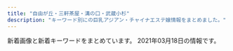 ```yaml
---
title: "自由が丘・三軒茶屋・溝の口・武蔵小杉"
description: "キーワード別にの巨乳アジアン・チャイナエステ嬢情報をまとめました。"
---
```


新着画像と新着キーワードをまとめています。
2021年03月18日の情報です。

<DmmAffiliateIns />
<KeywordTable
  shops={
    [
    {
        "station": "\u5b66\u82b8\u5927\u5b66\u99c5\u6771\u53e3",
        "img_links": [
            "http://in-esthe.com/you/images/p-8.jpg",
            "http://in-esthe.com/you/images/fla.jpg",
            "http://in-esthe.com/you/images/r-1.jpg",
            "http://in-esthe.com/you/images/p-5.jpg",
            "http://cdn.dino-es.com/images/logo/468x60DinoEs.png",
            "http://in-esthe.com/you/images/p-11.jpg",
            "http://in-esthe.com/you/images/r-2.jpg",
            "http://in-esthe.com/you/images/p-9.jpg",
            "http://in-esthe.com/you/images/p-3.jpg",
            "http://in-esthe.com/you/images/p-7.jpg",
            "http://in-esthe.com/you/images/p-10.jpg",
            "http://in-esthe.com/you/images/mo.png",
            "http://in-esthe.com/you/images/botton.jpg",
            "http://in-esthe.com/you/images/p-4.jpg",
            "http://in-esthe.com/you/images/p-0.jpg"
        ],
        "url": "http://in-esthe.com/you/",
        "name": "\u60a0",
        "keywords": {}
    },
    {
        "keywords": {
            "D": 3,
            "F": 4,
            "84": 2,
            "94": 4,
            "86": 1
        },
        "name": "Sweet",
        "url": "http://www.wqiowaz.site/",
        "station": "\u7528\u8cc0\u99c5\u6771\u53e3",
        "img_links": [
            "http://www.wqiowaz.site/picture/foot01.jpg",
            "http://www.wqiowaz.site/uploads/201008/1-20100Q55522V7.jpg",
            "http://www.wqiowaz.site/picture/m-head01.jpg",
            "http://www.wqiowaz.site/uploads/201008/1-20100Q55403531.jpg",
            "http://www.wqiowaz.site/uploads/201008/1-20100Q5550EL.jpg",
            "http://www.wqiowaz.site/uploads/200629/1-200629103142X4.jpg",
            "http://www.wqiowaz.site/picture/call.png",
            "http://www.wqiowaz.site/picture/m-top003.jpg",
            "http://www.wqiowaz.site/picture/m-top004.jpg",
            "http://www.wqiowaz.site/uploads/201008/1-20100Q5541T55.jpg",
            "http://www.wqiowaz.site/uploads/200630/1-200630094K4325.jpg",
            "http://www.wqiowaz.site/uploads/200629/1-200629103204442.jpg",
            "http://www.wqiowaz.site/uploads/200914/1-20091416442NT.jpg",
            "http://www.wqiowaz.site/uploads/200630/1-200630094H5294.jpg",
            "http://www.wqiowaz.site/picture/cam-01.jpg",
            "http://www.wqiowaz.site/uploads/200629/1-200629103104120.jpg",
            "http://www.wqiowaz.site/uploads/200914/1-200914164443K1.jpg"
        ]
    },
    {
        "url": "http://pink.estheya.com/",
        "station": "\u4e8c\u5b50\u7389\u5ddd\u99c5\u6771\u53e3",
        "keywords": {
            "92": 1,
            "88": 1,
            "E": 2,
            "D": 1,
            "89": 1
        },
        "name": "Pink Girl",
        "img_links": [
            "http://pink.estheya.com/css/01.jpg",
            "http://pink.estheya.com/css/staff/staff01.jpg",
            "http://pink.estheya.com/css/nav/nav-002.jpg",
            "http://pink.estheya.com/css/top-right002.jpg",
            "http://pink.estheya.com/css/osusume02.jpg",
            "http://pink.estheya.com/css/head01.jpg",
            "http://pink.estheya.com/css/baner.jpg",
            "http://pink.estheya.com/css/nav/nav-006.jpg",
            "http://pink.estheya.com/css/foot-tel.png",
            "http://pink.estheya.com/css/nav/nav-004.jpg",
            "http://pink.estheya.com/css/staff/staff02.jpg",
            "http://pink.estheya.com/css/nav/nav-005.jpg",
            "http://pink.estheya.com/css/nav/nav-003.jpg",
            "http://pink.estheya.com/css/staff/staff03.jpg",
            "http://pink.estheya.com/css/head.jpg",
            "http://pink.estheya.com/css/nav/nav-001.jpg"
        ]
    },
    {
        "name": "\u697d\u697d\u5c4b",
        "url": "http://ms-rlx.com/",
        "img_links": [
            "http://ms-rlx.com/img/youtube.jpg",
            "http://ms-rlx.com/img/ttl_mobile.png",
            "http://ms-rlx.com/staff/momo/01mb.jpg",
            "http://ms-rlx.com/pic/head.png",
            "http://ms-rlx.com/staff/ringo/01mb.jpg",
            "http://ms-rlx.com/img/att.png",
            "http://ms-rlx.com/staff/ringo/01.jpg",
            "http://ms-rlx.com/staff/sachan/01mb.jpg",
            "http://ms-rlx.com/img/access/road01.jpg",
            "http://ms-rlx.com/img/ttl_tnew.png",
            "http://ms-rlx.com/img/ttl_rec.png",
            "http://ms-rlx.com/staff/ruri/01mb.jpg",
            "http://ms-rlx.com/img/access/road02.jpg",
            "http://ms-rlx.com/staff/momo/01.jpg",
            "http://ms-rlx.com/img/msgbtn.png",
            "http://ms-rlx.com/img/ttl_staff.png",
            "http://ms-rlx.com/img/ttl_concept.png",
            "http://ms-rlx.com/i/files/homeimg.jpg",
            "http://ms-rlx.com/staff/milk/01mb.jpg",
            "http://ms-rlx.com/staff/milk/01.jpg",
            "http://ms-rlx.com/staff/ruri/01.jpg",
            "http://ms-rlx.com/img/access/road03.jpg",
            "http://ms-rlx.com/staff/sachan/01.jpg"
        ],
        "keywords": {
            "C": 14
        },
        "station": "\u81ea\u7531\u304c\u4e18\u99c5\u5357\u53e3"
    },
    {
        "url": "http://kagayaki.jpn.cm/",
        "keywords": {
            "C": 17,
            "E": 1,
            "86": 5,
            "87": 2,
            "D": 6,
            "84": 1
        },
        "station": "\u4e09\u8ed2\u8336\u5c4b\u99c5\u5317\u53e3",
        "name": "\u661f\u306e\u8f1d\u304d",
        "img_links": [
            "http://kagayaki.jpn.cm/photos/sites/35/2020/10/2020100418535814.jpg",
            "http://kagayaki.jpn.cm/images/room5.jpg",
            "http://kagayaki.jpn.cm/images/staff0.jpg",
            "http://kagayaki.jpn.cm/photos/sites/35/2016/11/12.jpg",
            "http://kagayaki.jpn.cm/photos/sites/35/2019/09/2019092518230998.jpg",
            "http://kagayaki.jpn.cm/images/room6.jpg",
            "http://kagayaki.jpn.cm/photos/sites/35/2016/08/staff32.jpg",
            "http://kagayaki.jpn.cm/images/girl-z2.jpg",
            "http://kagayaki.jpn.cm/photos/sites/35/2016/08/staff3.jpg",
            "http://kagayaki.jpn.cm/photos/sites/35/2016/11/11.jpg",
            "http://kagayaki.jpn.cm/images/room2.jpg",
            "http://kagayaki.jpn.cm/photos/sites/35/2016/11/1.jpg",
            "http://kagayaki.jpn.cm/images/mobile.jpg",
            "http://kagayaki.jpn.cm/images/staff_line.png",
            "http://kagayaki.jpn.cm/images/girl-z1.jpg",
            "http://kagayaki.jpn.cm/photos/sites/35/2016/09/637893871729784570.jpg",
            "http://kagayaki.jpn.cm/images/end1.jpg",
            "http://kagayaki.jpn.cm/images/room1.jpg",
            "http://kagayaki.jpn.cm/images/mobile2.jpg",
            "http://kagayaki.jpn.cm/images/bj3.png",
            "http://kagayaki.jpn.cm/images/room4.jpg",
            "http://kagayaki.jpn.cm/images/top.jpg",
            "http://kagayaki.jpn.cm/photos/sites/35/2017/11/2017110107513579.jpg",
            "http://kagayaki.jpn.cm/images/room3.jpg"
        ]
    },
    {
        "img_links": [
            "http://chishituyop.xyz/style/images/sys.jpg",
            "http://chishituyop.xyz/uploads/210317/1-21031GI93YC.jpg",
            "http://chishituyop.xyz/style/images/t6.jpg",
            "http://chishituyop.xyz/style/images/t2.png",
            "http://chishituyop.xyz/style/images/index-miru_03.jpg",
            "http://chishituyop.xyz/style/images/index-miru_18.jpg",
            "http://chishituyop.xyz/style/images/t3.png",
            "http://chishituyop.xyz/style/images/nav2-sta.png",
            "http://chishituyop.xyz/style/images/s-bian.png",
            "http://chishituyop.xyz/style/images/nav-sys.jpg",
            "http://chishituyop.xyz/uploads/201229/1-201229152000Y5.jpg",
            "http://chishituyop.xyz/style/images/t4.jpg",
            "http://chishituyop.xyz/uploads/210317/1-21031GJ016101.jpg",
            "http://chishituyop.xyz/style/images/index-miru_06.jpg",
            "http://chishituyop.xyz/uploads/210317/1-21031GI954635.jpg"
        ],
        "station": "\u4e8c\u5b50\u7389\u5ddd\u99c5\u897f\u53e3",
        "name": "\u8d64\u30d0\u30e9",
        "keywords": {},
        "url": "http://chishituyop.xyz/"
    },
    {
        "name": "\u6625\u306e\u604b",
        "keywords": {},
        "station": "\u81ea\u7531\u304c\u4e18\u99c5\u5317\u53e3",
        "url": "http://www.es-flower.link/",
        "img_links": [
            "http://www.es-flower.link/images/ta.jpg",
            "http://www.es-flower.link/sp/images/int2.jpg",
            "http://www.es-flower.link/sp/images/sisu.jpg",
            "http://www.es-flower.link/images/staff_t.jpg",
            "http://www.es-flower.link/img/mizuki1.jpg",
            "http://www.es-flower.link/img/koyuki1.jpg",
            "http://www.es-flower.link/img/nene1.jpg",
            "http://www.es-flower.link/sp/images/interior_t.jpg",
            "http://www.es-flower.link/sp/img/mizuki1.jpg",
            "http://www.es-flower.link/images/5.jpg",
            "http://www.es-flower.link/images/2.jpg",
            "http://www.es-flower.link/images/rec1.png",
            "http://www.es-flower.link/images/6.jpg",
            "http://www.es-flower.link/images/4.jpg",
            "http://www.es-flower.link/sp/menu/top.jpg",
            "http://www.es-flower.link/sp/images/top.jpg",
            "http://www.es-flower.link/sp/img/arisa1.jpg",
            "http://www.es-flower.link/sp/img/huyumi1.jpg",
            "http://www.es-flower.link/images/1.jpg",
            "http://www.es-flower.link/img/huyumi1.jpg",
            "http://www.es-flower.link/sp/images/5.jpg",
            "http://www.es-flower.link/sp/images/2.jpg",
            "http://www.es-flower.link/sp/images/rec1.jpg",
            "http://www.es-flower.link/sp/menu/staff.jpg",
            "http://www.es-flower.link/sp/images/head.png",
            "http://www.es-flower.link/images/news.jpg",
            "http://www.es-flower.link/sp/images/3.jpg",
            "http://www.es-flower.link/sp/img/nene1.jpg",
            "http://www.es-flower.link/sp/images/sys3.jpg",
            "http://www.es-flower.link/images/sm.jpg",
            "http://www.es-flower.link/sp/images/sys2.jpg",
            "http://www.es-flower.link/sp/images/int1.jpg",
            "http://www.es-flower.link/sp/images/4.jpg",
            "http://www.es-flower.link/images/int2.png",
            "http://www.es-flower.link/sp/images/time.jpg",
            "http://www.es-flower.link/images/int1.png",
            "http://www.es-flower.link/images/sys.png",
            "http://www.es-flower.link/sp/images/tel.jpg",
            "http://www.es-flower.link/img/yume1.jpg",
            "http://www.es-flower.link/sp/images/rec3.jpg",
            "http://www.es-flower.link/sp/images/sys1.jpg",
            "http://www.es-flower.link/images/rec2.jpg",
            "http://www.es-flower.link/sp/images/newsb.png",
            "http://www.es-flower.link/sp/images/1.jpg",
            "http://www.es-flower.link/sp/menu/interior.jpg",
            "http://www.es-flower.link/sp/images/6.jpg",
            "http://www.es-flower.link/images/interior_t.jpg",
            "http://www.es-flower.link/sp/img/koyuki1.jpg",
            "http://www.es-flower.link/sp/images/ac1.jpg",
            "http://www.es-flower.link/images/head.jpg",
            "http://www.es-flower.link/images/3.jpg",
            "http://www.es-flower.link/sp/images/news.jpg",
            "http://www.es-flower.link/sp/images/staff_t.jpg",
            "http://www.es-flower.link/img/arisa1.jpg",
            "http://www.es-flower.link/images/mobile.jpg",
            "http://www.es-flower.link/sp/images/footer.jpg",
            "http://www.es-flower.link/images/info.jpg",
            "http://www.es-flower.link/sp/img/yume1.jpg",
            "http://www.es-flower.link/sp/images/sisu_t.jpg",
            "http://www.es-flower.link/sp/images/pc.jpg",
            "http://www.es-flower.link/sp/images/rec2.jpg"
        ]
    },
    {
        "name": "\u53f0\u6e7e\u30a8\u30b9\u30c6",
        "img_links": [
            "http://www.esthe.esraku.com/files/005.jpg",
            "http://www.esthe.esraku.com/images/m2.jpg",
            "http://www.esthe.esraku.com/images/slider-img001.jpg",
            "http://www.esthe.esraku.com/images/s_news.png",
            "http://www.esthe.esraku.com/images/m1.jpg",
            "http://www.esthe.esraku.com/files/002.jpg",
            "http://www.esthe.esraku.com/files/004.jpg",
            "http://www.esthe.esraku.com/images/s_pickup.png",
            "http://www.esthe.esraku.com/images/s_top_therapist.png",
            "http://www.esthe.esraku.com/images/m3.jpg",
            "http://www.esthe.esraku.com/files/003.jpg",
            "http://www.esthe.esraku.com/images/m4.jpg",
            "http://www.esthe.esraku.com/images/m6.jpg",
            "http://www.esthe.esraku.com/images/slider-img002.jpg",
            "http://www.esthe.esraku.com/files/001.jpg",
            "http://www.esthe.esraku.com/images/s_message.png"
        ],
        "keywords": {
            "91": 8,
            "88": 8,
            "86": 8,
            "87": 8,
            "85": 8,
            "E": 8,
            "D": 32
        },
        "station": "\u4e09\u8ed2\u8336\u5c4b\u99c5\u5357\u53e3",
        "url": "http://www.esthe.esraku.com/"
    },
    {
        "station": "\u4e8c\u5b50\u7389\u5ddd\u99c5\u897f\u53e3",
        "name": "\u697d\u3057\u3044",
        "img_links": [
            "http://tanoshii.jpn.mn/photos/sites/76/2020/08/2020082903370364.jpg",
            "http://tanoshii.jpn.mn/photos/sites/76/2020/01/2020010206122380.jpg",
            "http://tanoshii.jpn.mn/photos/sites/76/2021/02/2021022603355371.jpg",
            "http://tanoshii.jpn.mn/photos/sites/76/2020/11/2020112407093420.jpg",
            "http://tanoshii.jpn.mn/photos/sites/76/2020/02/2020022603283463.jpg",
            "http://tanoshii.jpn.mn/photos/sites/76/2021/02/2021020904591631.jpg",
            "http://tanoshii.jpn.mn/photos/sites/76/2020/08/2020080507421162.jpg",
            "http://tanoshii.jpn.mn/photos/sites/76/2020/12/2020122205012857.jpg",
            "http://tanoshii.jpn.mn/photos/sites/76/2020/12/2020120901212835.jpg",
            "http://tanoshii.jpn.mn/images/side_tel.jpg",
            "http://tanoshii.jpn.mn/images/top_slider02.jpg",
            "http://tanoshii.jpn.mn/images/link_nav07.jpg",
            "http://tanoshii.jpn.mn/images/link_nav01.jpg",
            "http://tanoshii.jpn.mn/images/info3.jpg",
            "http://tanoshii.jpn.mn/images/side_link.jpg",
            "http://tanoshii.jpn.mn/photos/sites/76/2020/08/2020081201584255.jpg",
            "http://tanoshii.jpn.mn/images/link_nav06.jpg",
            "http://tanoshii.jpn.mn/photos/sites/76/2021/01/2021011304151051.jpg",
            "http://tanoshii.jpn.mn/photos/sites/76/2021/03/2021030906271271.jpg",
            "http://tanoshii.jpn.mn/images/link_nav03.jpg",
            "http://tanoshii.jpn.mn/images/top.png",
            "http://tanoshii.jpn.mn/photos/sites/76/2020/01/2020011207465354.jpg",
            "http://tanoshii.jpn.mn/photos/sites/76/2019/12/2019121409132141.jpg",
            "http://tanoshii.jpn.mn/images/info2.jpg",
            "http://tanoshii.jpn.mn/photos/sites/76/2020/11/2020112902000038.jpg",
            "http://tanoshii.jpn.mn/photos/sites/76/2021/01/2021012605371183.jpg",
            "http://tanoshii.jpn.mn/photos/sites/76/2020/01/2020012603561216.jpg",
            "http://tanoshii.jpn.mn/photos/sites/76/2020/12/202012060340027.jpg",
            "http://tanoshii.jpn.mn/photos/sites/76/2019/12/2019121409132447.jpg",
            "http://tanoshii.jpn.mn/images/ico01.png",
            "http://tanoshii.jpn.mn/images/link_nav04.jpg",
            "http://tanoshii.jpn.mn/photos/sites/76/2021/03/2021031707390229.jpg",
            "http://tanoshii.jpn.mn/photos/sites/76/2020/12/202012240922577.jpg",
            "http://tanoshii.jpn.mn/photos/sites/76/2019/12/201912140913237.jpg",
            "http://tanoshii.jpn.mn/photos/sites/76/2019/12/2019121409132124.jpg",
            "http://tanoshii.jpn.mn/photos/sites/76/2021/01/2021011304145677.jpg",
            "http://tanoshii.jpn.mn/photos/sites/76/2020/11/2020111603281212.jpg",
            "http://tanoshii.jpn.mn/photos/sites/76/2020/04/2020041703571830.jpg",
            "http://tanoshii.jpn.mn/images/sp_top.jpg",
            "http://tanoshii.jpn.mn/photos/sites/76/2020/12/2020120904441346.jpg",
            "http://tanoshii.jpn.mn/photos/sites/76/2020/10/2020101305315556.jpg",
            "http://tanoshii.jpn.mn/photos/sites/76/2020/09/2020093003412655.jpg",
            "http://tanoshii.jpn.mn/photos/sites/76/2020/01/2020012908322311.jpg",
            "http://tanoshii.jpn.mn/photos/sites/76/2020/01/2020012603560666.jpg",
            "http://tanoshii.jpn.mn/photos/sites/76/2020/02/2020020601144618.jpg",
            "http://tanoshii.jpn.mn/photos/sites/76/2020/03/202003280333063.jpg",
            "http://tanoshii.jpn.mn/images/link_nav02.jpg",
            "http://tanoshii.jpn.mn/photos/sites/76/2021/01/2021012605370415.jpg",
            "http://tanoshii.jpn.mn/images/side_mobile.jpg",
            "http://tanoshii.jpn.mn/photos/sites/76/2020/05/2020051702012070.jpg",
            "http://tanoshii.jpn.mn/photos/sites/76/2020/03/2020032803325898.jpg",
            "http://tanoshii.jpn.mn/photos/sites/76/2019/12/201912280133413.jpg",
            "http://tanoshii.jpn.mn/photos/sites/76/2020/06/2020061605184178.jpg",
            "http://tanoshii.jpn.mn/photos/sites/76/2020/12/2020122501502779.jpg",
            "http://tanoshii.jpn.mn/photos/sites/76/2021/01/2021010305174759.jpg",
            "http://tanoshii.jpn.mn/photos/sites/76/2019/12/2019121409131966.jpg",
            "http://tanoshii.jpn.mn/photos/sites/76/2020/09/2020092006290275.jpg",
            "http://tanoshii.jpn.mn/photos/sites/76/2020/10/2020102803545189.jpg",
            "http://tanoshii.jpn.mn/photos/sites/76/2020/01/2020011710434680.jpg",
            "http://tanoshii.jpn.mn/photos/sites/76/2020/09/2020090800560727.jpg",
            "http://tanoshii.jpn.mn/photos/sites/76/2020/12/2020120904423083.jpg",
            "http://tanoshii.jpn.mn/photos/sites/76/2020/03/202003090333270.jpg",
            "http://tanoshii.jpn.mn/photos/sites/76/2020/01/2020010206122496.jpg",
            "http://tanoshii.jpn.mn/photos/sites/76/2020/07/2020071004330148.jpg",
            "http://tanoshii.jpn.mn/photos/sites/76/2020/04/2020040401245819.jpg",
            "http://tanoshii.jpn.mn/images/top_slider01.jpg",
            "http://tanoshii.jpn.mn/photos/sites/76/2020/07/2020071004194210.jpg",
            "http://tanoshii.jpn.mn/photos/sites/76/2021/02/2021022304124724.jpg",
            "http://tanoshii.jpn.mn/photos/sites/76/2020/12/2020121807285563.jpg",
            "http://tanoshii.jpn.mn/photos/sites/76/2020/09/2020093003412015.jpg",
            "http://tanoshii.jpn.mn/photos/sites/76/2020/11/2020110307113062.jpg",
            "http://tanoshii.jpn.mn/photos/sites/76/2020/06/2020060701410487.jpg",
            "http://tanoshii.jpn.mn/photos/sites/76/2020/05/2020052603000345.jpg",
            "http://tanoshii.jpn.mn/images/link_nav05.jpg",
            "http://tanoshii.jpn.mn/photos/sites/76/2020/09/2020090307211283.jpg",
            "http://tanoshii.jpn.mn/photos/sites/76/2020/06/2020061605184059.jpg",
            "http://tanoshii.jpn.mn/images/info1.jpg"
        ],
        "keywords": {
            "E": 12,
            "87": 8,
            "83": 4,
            "85": 7,
            "86": 5,
            "93": 1,
            "D": 17,
            "84": 2,
            "88": 4,
            "C": 4,
            "89": 2
        },
        "url": "http://tanoshii.jpn.mn/"
    },
    {
        "keywords": {
            "C": 25,
            "D": 22,
            "87": 20,
            "\u30bb\u30af\u30b7\u30fc": 1
        },
        "name": "\u685c",
        "station": "\u90fd\u7acb\u5927\u5b66\u99c5",
        "img_links": [
            "http://www.sakura.esraku.com/images/lineyoyaku.jpg",
            "http://www.sakura.esraku.com/files/011.jpg",
            "http://www.sakura.esraku.com/photo_news/upimg/60714603da7cfa04c2_0.jpg",
            "http://www.sakura.esraku.com/photo_news/upimg/2782560336f9978bfe_0.jpg",
            "http://www.sakura.esraku.com/files/008.jpg",
            "http://www.sakura.esraku.com/files/006.jpg",
            "http://www.sakura.esraku.com/files/001.jpg",
            "http://www.sakura.esraku.com/photo_news/upimg/192295fbde78dddd71_0.jpg",
            "http://www.sakura.esraku.com/images/mobile.jpg",
            "http://www.sakura.esraku.com/photo_news/upimg/508775f63081046140_0.jpg",
            "http://www.sakura.esraku.com/files/012.jpg",
            "http://www.sakura.esraku.com/files/005.jpg",
            "http://www.sakura.esraku.com/files/013.jpg",
            "http://www.sakura.esraku.com/files/004.jpg",
            "http://www.sakura.esraku.com/photo_news/upimg/282545f76dfd1996d7_0.jpg",
            "http://www.sakura.esraku.com/photo_news/upimg/5052160124f368954b_0.jpg",
            "http://www.sakura.esraku.com/images/s_staff.jpg",
            "http://www.sakura.esraku.com/images/top.png",
            "http://www.sakura.esraku.com/photo_news/upimg/221315f853e86bfad8_0.jpg",
            "http://www.sakura.esraku.com/images/s_link.jpg",
            "http://www.sakura.esraku.com/files/009.jpg",
            "http://www.sakura.esraku.com/files/007.jpg",
            "http://www.sakura.esraku.com/photo_news/upimg/6869660503ed85b295_0.jpg",
            "http://www.sakura.esraku.com/files/003.jpg",
            "http://www.sakura.esraku.com/files/010.jpg",
            "http://www.sakura.esraku.com/files/002.jpg",
            "http://www.sakura.esraku.com/photo_news/upimg/921745f718627cc259_0.jpg"
        ],
        "url": "http://www.sakura.esraku.com/"
    },
    {
        "station": "\u5b66\u82b8\u5927\u5b66\u99c5\u897f\u53e3",
        "keywords": {
            "D": 4,
            "E": 2,
            "C": 4
        },
        "url": "http://clair.work/",
        "img_links": [
            "http://clair.work/images/icon_new.png",
            "http://clair.work/images/trigger.jpg",
            "http://clair.work/staff/humi1.jpg",
            "http://clair.work/staff/humi2.jpg",
            "http://clair.work/images/recruit/nagare_01.jpg",
            "http://clair.work/images/recruit/nagare_03.jpg",
            "http://clair.work/images/mainvisual_02.jpg",
            "http://clair.work/images/mainvisual_01_s.jpg",
            "http://clair.work/images/head_therapist.jpg",
            "http://clair.work/images/sw_tel.png",
            "http://clair.work/images/icon_ranking_04.png",
            "http://clair.work/staff/kasumi1.jpg",
            "http://clair.work/images/icon_ranking_02.png",
            "http://clair.work/images/recruit/point_03.png",
            "http://clair.work/staff/yua1.jpg",
            "http://clair.work/images/no_image.jpg",
            "http://clair.work/images/recruit/point_09.png",
            "http://clair.work/images/recruit/sp_mainvisual.jpg",
            "http://clair.work/images/mainvisual_02_s.jpg",
            "http://clair.work/images/icon_ranking_01.png",
            "http://clair.work/images/recruit/point_04.png",
            "http://clair.work/images/recruit/nagare_06.png",
            "http://clair.work/images/recruit/point_08.png",
            "http://clair.work/images/recruit/nagare_07.png",
            "http://clair.work/images/recruit/nagare_05.png",
            "http://clair.work/images/recruit/message_03.png",
            "http://clair.work/images/recruit/req_03.jpg",
            "http://clair.work/images/sw_home.png",
            "http://clair.work/images/mainvisual_01.jpg",
            "http://clair.work/images/recruit/point_05.png",
            "http://clair.work/images/icon_ranking_03.png",
            "http://clair.work/images/recruit/point_06.png",
            "http://clair.work/staff/ayaka1.jpg",
            "http://clair.work/images/head_interior.jpg",
            "http://clair.work/staff/mayu1.jpg",
            "http://clair.work/images/recruit/nagare_02.jpg",
            "http://clair.work/images/recruit/point_07.png",
            "http://clair.work/images/icon_ranking_05.png"
        ],
        "name": "Clair \uff5e\u30af\u30ec\u30fc\u30eb\uff5e"
    },
    {
        "name": "\u30d6\u30eb\u30fc\u30d9\u30ea\u30fc",
        "station": "\u81ea\u7531\u304c\u4e18\u99c5\u5317\u53e3",
        "keywords": {},
        "img_links": [
            "http://b-berry.work/images/news.jpg",
            "http://b-berry.work/images/3.jpg",
            "http://b-berry.work/images/head.jpg",
            "http://b-berry.work/images/1.jpg",
            "http://b-berry.work/images/s1.png",
            "http://b-berry.work/images/staff_t.jpg",
            "http://b-berry.work/images/ac1.jpg",
            "http://b-berry.work/staff/mona.jpg",
            "http://b-berry.work/staff/yuri.jpg",
            "http://b-berry.work/images/rec1.jpg",
            "http://b-berry.work/img/maya1.jpg",
            "http://b-berry.work/img/mona1.jpg",
            "http://b-berry.work/img/yuri1.jpg",
            "http://b-berry.work/images/int1.jpg",
            "http://b-berry.work/images/interior_t.jpg",
            "http://b-berry.work/images/ac2.jpg",
            "http://b-berry.work/images/tg.jpg",
            "http://b-berry.work/images/rec2.jpg",
            "http://b-berry.work/images/int2.jpg",
            "http://b-berry.work/images/2.jpg",
            "http://b-berry.work/images/sys.jpg",
            "http://b-berry.work/staff/maya.jpg"
        ],
        "url": "http://b-berry.work/"
    },
    {
        "station": "\u4e09\u8ed2\u8336\u5c4b\u99c5\u5357\u53e3",
        "keywords": {
            "85": 9,
            "88": 3,
            "86": 12,
            "84": 6,
            "\u30bb\u30af\u30b7\u30fc": 1,
            "D": 18,
            "C": 3
        },
        "name": "JoJo",
        "img_links": [
            "http://www.jojo.mensnv.com/files/014.jpg",
            "http://www.jojo.mensnv.com/images/slider/01.jpg",
            "http://www.jojo.mensnv.com/images/showCover.png",
            "http://www.jojo.mensnv.com/files/001-03.jpg",
            "http://www.jojo.mensnv.com/files/013-03.jpg",
            "http://www.jojo.mensnv.com/files/013.jpg",
            "http://www.jojo.mensnv.com/files/010.jpg",
            "http://www.jojo.mensnv.com/images/slider/02.jpg",
            "http://www.jojo.mensnv.com/images/mobile.jpg",
            "http://www.jojo.mensnv.com/files/010-03.jpg",
            "http://www.jojo.mensnv.com/files/006.jpg",
            "http://www.jojo.mensnv.com/files/004-03.jpg",
            "http://www.jojo.mensnv.com/files/014-02.jpg",
            "http://www.jojo.mensnv.com/files/009.jpg",
            "http://www.jojo.mensnv.com/files/004-02.jpg",
            "http://www.jojo.mensnv.com/files/002-03.jpg",
            "http://www.jojo.mensnv.com/images/slider/03.jpg",
            "http://www.jojo.mensnv.com/files/003-02.jpg",
            "http://www.jojo.mensnv.com/images/tel.png",
            "http://www.jojo.mensnv.com/files/011.jpg",
            "http://www.jojo.mensnv.com/files/002-02.jpg",
            "http://www.jojo.mensnv.com/images/coverGirlParts.png",
            "http://www.jojo.mensnv.com/files/007.jpg",
            "http://www.jojo.mensnv.com/images/backlistbtn.png",
            "http://www.jojo.mensnv.com/files/001-02.jpg",
            "http://www.jojo.mensnv.com/files/011-02.jpg",
            "http://www.jojo.mensnv.com/files/010-02.jpg",
            "http://www.jojo.mensnv.com/files/009-03.jpg",
            "http://www.jojo.mensnv.com/files/003.jpg",
            "http://www.jojo.mensnv.com/files/003-03.jpg",
            "http://www.jojo.mensnv.com/files/005-02.jpg",
            "http://www.jojo.mensnv.com/files/001.jpg",
            "http://www.jojo.mensnv.com/files/013-02.jpg",
            "http://www.jojo.mensnv.com/files/011-03.jpg",
            "http://www.jojo.mensnv.com/files/006-03.jpg",
            "http://www.jojo.mensnv.com/files/012-02.jpg",
            "http://www.jojo.mensnv.com/files/005-03.jpg",
            "http://www.jojo.mensnv.com/files/009-02.jpg",
            "http://www.jojo.mensnv.com/files/004.jpg",
            "http://www.jojo.mensnv.com/files/006-02.jpg",
            "http://www.jojo.mensnv.com/files/002.jpg",
            "http://www.jojo.mensnv.com/files/005.jpg",
            "http://www.jojo.mensnv.com/files/012-03.jpg",
            "http://www.jojo.mensnv.com/files/014-03.jpg",
            "http://www.jojo.mensnv.com/files/012.jpg"
        ],
        "url": "http://www.jojo.mensnv.com/"
    },
    {
        "name": "\u5b89\u5fc3\u5802",
        "station": "\u99d2\u6ca2\u5927\u5b66\u99c5\u99d2\u6ca2\u516c\u5712\u53e3",
        "img_links": [
            "http://treat-msg.com/img/access/road6.jpg",
            "http://treat-msg.com/img/mainhd.jpg",
            "http://treat-msg.com/img/access/roaddm.png",
            "http://treat-msg.com/staff/noa/01.jpg",
            "http://treat-msg.com/pic/corona.jpg",
            "http://treat-msg.com/staff/noa/01mb.jpg",
            "http://treat-msg.com/staff/saki/01.jpg",
            "http://treat-msg.com/staff/riri/01mb.jpg",
            "http://treat-msg.com/img/access/road3.jpg",
            "http://treat-msg.com/staff/kaori/01.jpg",
            "http://treat-msg.com/img/head.png",
            "http://treat-msg.com/staff/chinatu/01.jpg",
            "http://treat-msg.com/staff/rumi/01.jpg",
            "http://treat-msg.com/staff/miyo/01mb.jpg",
            "http://treat-msg.com/staff/rumi/01mb.jpg",
            "http://treat-msg.com/img/shop/msg.png",
            "http://treat-msg.com/img/ttl_staff.jpg",
            "http://treat-msg.com/img/access/road2.jpg",
            "http://treat-msg.com/staff/mei/01.jpg",
            "http://treat-msg.com/img/foot.png",
            "http://treat-msg.com/staff/saki/01mb.jpg",
            "http://treat-msg.com/img/access/road1.jpg",
            "http://treat-msg.com/staff/riri/01.jpg",
            "http://treat-msg.com/staff/kaori/01mb.jpg",
            "http://treat-msg.com/staff/mei/01mb.jpg",
            "http://treat-msg.com/img/mainft.jpg",
            "http://treat-msg.com/img/access/road5.jpg",
            "http://treat-msg.com/staff/miyo/01.jpg",
            "http://treat-msg.com/img/access/road4.jpg",
            "http://treat-msg.com/staff/chinatu/01mb.jpg"
        ],
        "keywords": {},
        "url": "http://treat-msg.com/"
    },
    {
        "keywords": {},
        "station": "\u81ea\u7531\u304c\u4e18\u99c5\u5317\u53e3",
        "img_links": [
            "http://annex-jp.info/images/mayumi.jpg",
            "http://annex-jp.info/images/riri.jpg",
            "http://annex-jp.info/images/nana.jpg",
            "http://www.annex-jp.info/i/img/riri.jpg",
            "http://annex-jp.info/images/info.png",
            "http://annex-jp.info/images/mari.jpg",
            "http://www.annex-jp.info/i/img/mayumi.jpg",
            "http://www.annex-jp.info/i/img/sayuri.jpg",
            "http://www.annex-jp.info/i/img/nana.jpg",
            "http://www.annex-jp.info/i/img/yoho.jpg",
            "http://annex-jp.info/images/sayuri.jpg",
            "http://annex-jp.info/images/kp-info.jpg",
            "http://annex-jp.info/images/yoho.jpg",
            "http://www.annex-jp.info/i/img/mari.jpg"
        ],
        "name": "\u305f\u3093\u307d\u307d",
        "url": "http://annex-jp.info/"
    },
    {
        "name": "\u30d6\u30ea\u30ea\u30a2\u30f3\u30b9",
        "url": "http://www.brilliance.mesthe.com/",
        "keywords": {
            "D": 3,
            "86": 2,
            "85": 2,
            "87": 1,
            "C": 2
        },
        "img_links": [
            "http://www.brilliance.mesthe.com/images/shop/shop04.jpg",
            "http://www.brilliance.mesthe.com/files/005.jpg",
            "http://www.brilliance.mesthe.com/files/001-03.jpg",
            "http://www.brilliance.mesthe.com/files/003-02.jpg",
            "http://www.brilliance.mesthe.com/images/service.png",
            "http://www.brilliance.mesthe.com/files/002.jpg",
            "http://www.brilliance.mesthe.com/files/002-02.jpg",
            "http://www.brilliance.mesthe.com/files/004-02.jpg",
            "http://www.brilliance.mesthe.com/images/new3.png",
            "http://www.brilliance.mesthe.com/images/main_top.png",
            "http://www.brilliance.mesthe.com/images/main_bottom.png",
            "http://www.brilliance.mesthe.com/images/shop/shop03.jpg",
            "http://www.brilliance.mesthe.com/files/002-03.jpg",
            "http://www.brilliance.mesthe.com/images/s1.jpg",
            "http://www.brilliance.mesthe.com/files/003.jpg",
            "http://www.brilliance.mesthe.com/images/zi_massage.png",
            "http://www.brilliance.mesthe.com/images/zi_staff.png",
            "http://www.brilliance.mesthe.com/images/maga.jpg",
            "http://www.brilliance.mesthe.com/images/s3.jpg",
            "http://www.brilliance.mesthe.com/files/001-02.jpg",
            "http://www.brilliance.mesthe.com/images/shop/shop02.jpg",
            "http://www.brilliance.mesthe.com/images/s2.jpg",
            "http://www.brilliance.mesthe.com/images/shop/shop01.jpg",
            "http://www.brilliance.mesthe.com/files/004-03.jpg",
            "http://www.brilliance.mesthe.com/images/pick.png",
            "http://www.brilliance.mesthe.com/images/infotiao1.jpg",
            "http://www.brilliance.mesthe.com/files/005-03.jpg",
            "http://www.brilliance.mesthe.com/images/tel.png",
            "http://www.brilliance.mesthe.com/images/xian.png",
            "http://www.brilliance.mesthe.com/files/003-03.jpg",
            "http://www.brilliance.mesthe.com/images/new1.png",
            "http://www.brilliance.mesthe.com/files/004.jpg",
            "http://www.brilliance.mesthe.com/files/005-02.jpg",
            "http://www.brilliance.mesthe.com/files/001.jpg"
        ],
        "station": "\u4e09\u8ed2\u8336\u5c4b\u99c5\u4e16\u7530\u8c37\u901a\u308a\u53e3"
    },
    {
        "station": "\u5927\u5ca1\u5c71\u99c5",
        "img_links": [
            "http://www.miyuki.es-relax.info/gals/nana1.jpg",
            "http://www.miyuki.es-relax.info/images/info3.jpg",
            "http://www.miyuki.es-relax.info/images/sp02.jpg",
            "http://www.miyuki.es-relax.info/images/info1.jpg",
            "http://www.miyuki.es-relax.info/images/sp01.jpg",
            "http://www.miyuki.es-relax.info/images/sp03.jpg",
            "http://www.miyuki.es-relax.info/gals/yuki1.jpg",
            "http://www.miyuki.es-relax.info/images/kp01.jpg",
            "http://www.miyuki.es-relax.info/images/info4.jpg",
            "http://www.miyuki.es-relax.info/gals/yuri1.jpg",
            "http://www.miyuki.es-relax.info/images/yoyaku.png",
            "http://www.miyuki.es-relax.info/images/info2.jpg"
        ],
        "name": "\u30de\u30c3\u30b5\u30fc\u30b8\u306e\u66d9",
        "keywords": {},
        "url": "http://www.miyuki.es-relax.info/"
    },
    {
        "name": "\u82b1\u6c34\u6728",
        "img_links": [
            "http://www.hanamizuki.esturl.com/files/003.jpg",
            "http://www.hanamizuki.esturl.com/files/004.jpg",
            "http://www.hanamizuki.esturl.com/img/goback.jpg",
            "http://www.hanamizuki.esturl.com/files/001-02.jpg",
            "http://www.hanamizuki.esturl.com/img/pickup.jpg",
            "http://www.hanamizuki.esturl.com/img/ttl_news.png",
            "http://www.hanamizuki.esturl.com/files/001.jpg",
            "http://www.hanamizuki.esturl.com/img/tel.png",
            "http://www.hanamizuki.esturl.com/files/004-02.jpg",
            "http://www.hanamizuki.esturl.com/files/002.jpg",
            "http://www.hanamizuki.esturl.com/img/ttl_info.png",
            "http://www.hanamizuki.esturl.com/img/btn_blog.png",
            "http://www.hanamizuki.esturl.com/files/003-02.jpg",
            "http://www.hanamizuki.esturl.com/img/btn_side_mobile.jpg",
            "http://www.hanamizuki.esturl.com/files/002-02.jpg"
        ],
        "keywords": {
            "85": 2,
            "88": 2,
            "87": 2,
            "D": 2,
            "86": 2,
            "C": 18
        },
        "url": "http://www.hanamizuki.esturl.com/",
        "station": "\u4e09\u8ed2\u8336\u5c4b\u99c5\u5317\u53e3B"
    },
    {
        "station": "\u4e8c\u5b50\u7389\u5ddd\u99c5",
        "keywords": {},
        "url": "https://fy.uouono.com",
        "img_links": [],
        "name": "For You"
    },
    {
        "name": "\u5fc3\u697d",
        "keywords": {
            "C": 2
        },
        "img_links": [
            "http://ms-shinraku.com/pic/head.jpg",
            "http://ms-shinraku.com/pic/topimg2.jpg",
            "http://ms-shinraku.com/staff/ayumi/01.jpg",
            "http://ms-shinraku.com/staff/mari/01.jpg",
            "http://ms-shinraku.com/staff/kanako/01.jpg",
            "http://ms-shinraku.com/staff/yuki/01.jpg",
            "http://ms-shinraku.com/staff/momoka/01.jpg",
            "http://ms-shinraku.com/staff/ran/01.jpg",
            "http://ms-shinraku.com/img/ttl_staff.png",
            "http://ms-shinraku.com/i/files/homeimg.jpg",
            "http://ms-shinraku.com/img/foot.png",
            "http://ms-shinraku.com/pic/topimg1.jpg"
        ],
        "station": "\u5b66\u82b8\u5927\u5b66\u99c5\u6771\u53e3",
        "url": "http://ms-shinraku.com/"
    }
]
}
/>
<DmmAffiliateScript />
